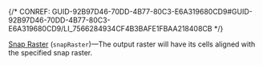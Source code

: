 

{/* CONREF: GUID-92B97D46-70DD-4B77-80C3-E6A319680CD9#GUID-92B97D46-70DD-4B77-80C3-E6A319680CD9/LI_7566284934CF4B3BAFE1FBAA218408CB  */}

[Snap Raster](/snap-raster) (`snapRaster`)—The output raster will have its cells aligned with the specified snap raster.

